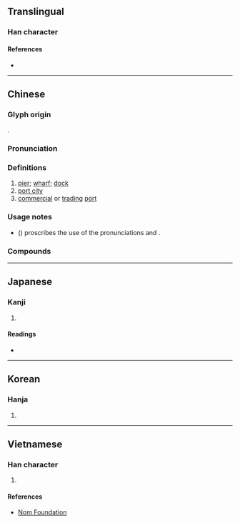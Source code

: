 {{character info/new}}
==Translingual==

===Han character===
{{Han char|rn=32|rad=土|as=08|sn=11|four=47147|canj=GHRJ|ids=⿰土阜}}

====References====
* {{Han ref|kx=0230.220|dkj=05161|dj=0466.300|hdz=10454.060|uh=57E0|ud=22496|bh=B0F0|bd=45296}}

----

==Chinese==
{{zh-forms}}

===Glyph origin===
{{Han etym}}
{{Han compound|土|阜|ls=psc|c1=s|c2=p|t1=earth}}.

===Pronunciation===
{{zh-pron
|m=bù,fù,1nb=standard in Mainland,1nc=standard in Taiwan,2nb=variant in Mainland,2nc=variant in Taiwan
|c=fau6,bou6
|h=pfs=
|md=
|mn=po͘
|w=
|mc=
|oc=y
|cat=n
}}

===Definitions===
{{zh-hanzi}}

# [[pier]]; [[wharf]]; [[dock]]
# [[port city]]
# [[commercial]] or [[trading]] [[port]]

===Usage notes===
* ''{{w|Xiandai Hanyu Guifan Cidian}}'' ({{w2|zh|pref=《|现代汉语规范词典|suf=》}}) proscribes the use of the pronunciations {{m|cmn|fù}} and {{m|cmn|fǔ}}.

===Compounds===
{{zh-der|華埠:Chinatown|商埠|外埠|埠稅|埠頭|港埠|本埠|河埠|船埠|橫埠|官埠橋|李埠|倉埠|埠河|長江埠|宋埠|草埠湖|下查埠}}

----

==Japanese==

===Kanji===
{{ja-kanji|grade=|rs=土08}}

# {{defn|lang=ja|sort=土08}}

====Readings====
* {{ja-readings
|goon=ぶ
|kanon=ほ
|kanyoon=ふ
|kun=つか-, はとば-
}}

----

==Korean==

===Hanja===
{{ko-hanja|hangeul=부|rv=bu|mr=pu}}

# {{defn|lang=ko|sort=土08}}

----

==Vietnamese==

===Han character===
{{vi-hantu|[[phụ]]|rs=土08}}

# {{defn|lang=vi|sort=土08}}

====References====
* [http://nomfoundation.org/common/nom_details.php?codepoint=57e0 Nom Foundation]